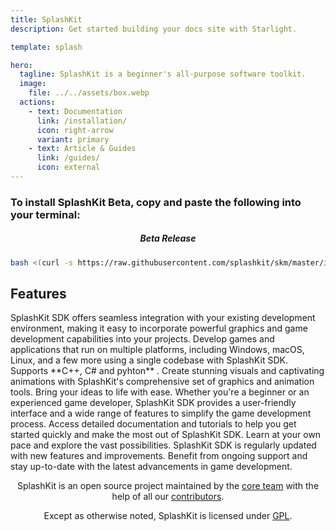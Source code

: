 ```yaml
---
title: SplashKit
description: Get started building your docs site with Starlight.

template: splash

hero:
  tagline: SplashKit is a beginner's all-purpose software toolkit.
  image:
    file: ../../assets/box.webp
  actions:
    - text: Documentation
      link: /installation/
      icon: right-arrow
      variant: primary
    - text: Article & Guides
      link: /guides/
      icon: external
---
```





### To install SplashKit Beta, copy and paste the following into your terminal:
<center>



##### Beta Release
</center>

```bash
bash <(curl -s https://raw.githubusercontent.com/splashkit/skm/master/install-scripts/skm-install.sh)
```



## Features

<CardGrid stagger>
  <Card title="Easy Integration" icon="pencil">
    SplashKit SDK offers seamless integration with your existing development
    environment, making it easy to incorporate powerful graphics and game
    development capabilities into your projects.
  </Card>
  <Card title="Cross-Platform Support:" icon="add-document">
    Develop games and applications that run on multiple platforms, including
    Windows, macOS, Linux, and a few more using a single codebase with SplashKit
    SDK. Supports **C++, C# and pyhton** .
  </Card>
  <Card title="Rich Graphics and Animation" icon="setting">
    Create stunning visuals and captivating animations with SplashKit's
    comprehensive set of graphics and animation tools. Bring your ideas to life
    with ease.
  </Card>
  <Card title="Game Development Made Simple" icon="open-book">
    Whether you're a beginner or an experienced game developer, SplashKit SDK
    provides a user-friendly interface and a wide range of features to simplify
    the game development process.
  </Card>
  <Card title="Extensive Documentation" icon="open-book">
    Access detailed documentation and tutorials to help you get started quickly
    and make the most out of SplashKit SDK. Learn at your own pace and explore
    the vast possibilities.
  </Card>
  <Card title="Continuous Updates and Support" icon="open-book">
    SplashKit SDK is regularly updated with new features and improvements.
    Benefit from ongoing support and stay up-to-date with the latest
    advancements in game development.
  </Card>
</CardGrid>

<ScriptComp client:only />

<footer>


<center>
  <div>
    <Social platform="github" link="https://github.com/splashkit" />
    <Social platform="twitter" link="https://twitter.com/splashkit" />
    <Social platform="facebook" link="https://www.facebook.com/splashkit" />
  </div>

  SplashKit is an open source project maintained by the [core team](https://github.com/orgs/splashkit/people) with the help of all our [contributors](https://github.com/splashkit/splashkit-core/graphs/contributors). 

  Except as otherwise noted, SplashKit is licensed under [GPL](https://www.gnu.org/licenses/gpl-3.0.en.html#content).
</center>
</footer>
